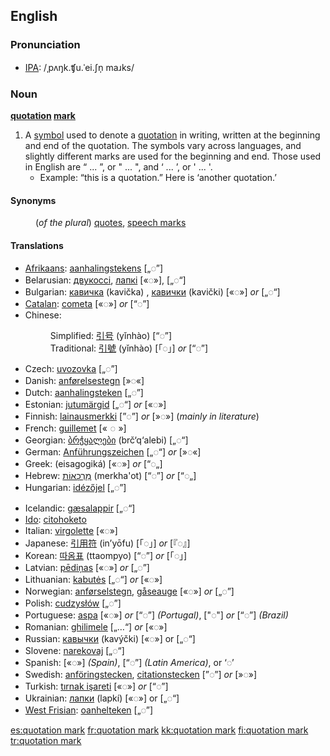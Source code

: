{{Punctuation marks}}
==English==

===Pronunciation===
* [[IPA]]: /ˌpʌŋk.ʧu.ˈei.ʃn̩ maɹks/

===Noun===
'''[[quotation]] [[mark]]'''

# A [[symbol]] used to denote a [[quotation]] in writing, written at the beginning and end of the quotation. The symbols vary across languages, and slightly different marks are used for the beginning and end.  Those used in English are “ ... ”, or " ... ", and ‘ ... ’, or ' ... '.
#* Example: “this is a quotation.” Here is ‘another quotation.’

====Synonyms====
: (''of the plural'') [[quotes]], [[speech marks]]

====Translations====
{{trans-top|Note: ''The following languages use  “◌”-style quotation marks, unless otherwise indicated.''}}
* [[Afrikaans]]: [[aanhalingstekens]] [„◌”]
* Belarusian: [[двукоссі]], [[лапкі]] [«◌»], [„◌“]
* Bulgarian: [[кавичка]] (kavička) {{f}}, [[кавички]] (kavički) {{p}} [«◌»] ''or'' [„◌“]
* [[Catalan]]: [[cometa]] {{f}} [«◌»] ''or'' [“◌”]
* Chinese:
*: Simplified: [[引号]] (yǐnhào) [“◌”]
*: Traditional: [[引號]] (yǐnhào) [「◌」] ''or'' [“◌”]
* Czech: [[uvozovka]] {{f}} [„◌”]
* Danish: [[anførelsestegn]] {{n}} [»◌«]
* Dutch: [[aanhalingsteken]] {{n}} [„◌”]
* Estonian: [[jutumärgid]] [„◌“] ''or'' [«◌»]
* Finnish: [[lainausmerkki]] [”◌”] ''or'' [»◌»] (''mainly in literature'')
* French: [[guillemet]] {{m}} [« ◌ »]
* Georgian: [[ბრჭყალები]] (brč‘q‘alebi) [„◌“]
* German: [[Anführungszeichen]] {{n}} [„◌“] ''or'' [»◌«]
* Greek: {{t|el|εισαγωγικά|n|p|sc=Grek}} (eisagogiká) [«◌»] ''or'' [“◌„]
* Hebrew: [[מרכאות|מֵרְכָאוֹת]] (merkha'ot) {{f|p}} [“◌”] ''or'' [“◌„]
* Hungarian: [[idézőjel]] [„◌”]
{{trans-mid}}
* Icelandic: [[gæsalappir]] [„◌“]
* [[Ido]]: [[citohoketo]]
* Italian: [[virgolette]] {{f|p}} [«◌»]
* Japanese: [[引用符]] (in’yōfu) [「◌」] ''or'' [『◌』]
* Korean: [[따옴표]] (ttaompyo) [“◌”] ''or'' [「◌」]
* Latvian: [[pēdiņas]] [«◌»] ''or'' [„◌”]
* Lithuanian: [[kabutės]] [„◌“] ''or'' [«◌»]
* Norwegian: [[anførselstegn]], [[gåseauge]] [«◌»] ''or'' [„◌”]
* Polish: [[cudzysłów]] {{m}} [„◌”]
* Portuguese: [[aspa]] {{f}} [«◌»] ''or'' [“◌”] ''(Portugal)'', ["◌"] ''or'' [“◌”] ''(Brazil)''
* Romanian: [[ghilimele]] {{f|p}} [„…“] ''or'' [«◌»]
* Russian: [[кавычки]] (kavýčki) {{f|p}} [«◌»] or [„◌“]
* Slovene: [[narekovaj]] {{m}} [„◌“]
* Spanish: {{t-|es|comillas|fpl}} [«◌»] ''(Spain)'', [“◌”] ''(Latin America)'', or ‘◌’
* Swedish: [[anföringstecken]], [[citationstecken]] {{p}} [”◌”] ''or'' [»◌»]
* Turkish: [[tırnak işareti]] [«◌»] ''or'' [“◌”]
* Ukrainian: [[лапки]] (lapkí) {{f|p}} [«◌»] or [„◌“]
* [[West Frisian]]: [[oanhelteken]] {{n}} [„◌”]
{{trans-bottom}}

{{wikipedia}}

[[es:quotation mark]]
[[fr:quotation mark]]
[[kk:quotation mark]]
[[fi:quotation mark]]
[[tr:quotation mark]]